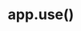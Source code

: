 ---
id: "express_tf_easy_017"
questionType: "TRUE_FALSE"
title: "app.use()"
statement: "app.use() is used to register middleware in Express."
difficulty: "EASY"
category: "Express"
correctAnswer: true
explanation: "app.use() applies middleware to all matching routes."
---